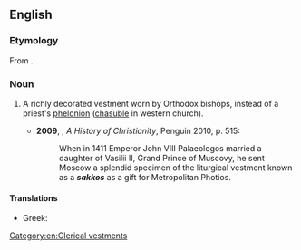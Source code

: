 ==English==
{{wikipedia}}
===Etymology===
From {{etyl|gkm|en}} {{term|σάκκος|lang=gkm}}.

===Noun===
{{en-noun|es|sakkoi}}

# {{context|Eastern Orthodoxy|lang=en}} A richly decorated vestment worn by Orthodox bishops, instead of a priest's [[phelonion]] ([[chasuble]] in western church).
#*'''2009''', {{w|Diarmaid MacCulloch}}, ''A History of Christianity'', Penguin 2010, p. 515:
#*:When in 1411 Emperor John VIII Palaeologos married a daughter of Vasilii II, Grand Prince of Muscovy, he sent Moscow a splendid specimen of the liturgical vestment known as a '''''sakkos''''' as a gift for Metropolitan Photios.

====Translations====
{{trans-top|vestment}}
* Greek: {{t+|el|σάκκος}}
{{trans-mid}}
{{trans-bottom}}

[[Category:en:Clerical vestments]]